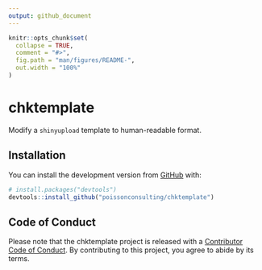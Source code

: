 ```yaml
---
output: github_document
---
```


<!-- README.md is generated from README.Rmd. Please edit that file -->

```r
knitr::opts_chunk$set(
  collapse = TRUE,
  comment = "#>",
  fig.path = "man/figures/README-",
  out.width = "100%"
)
```

# chktemplate

<!-- badges: start -->
<!-- badges: end -->

Modify a `shinyupload` template to human-readable format.

## Installation

You can install the development version from [GitHub](https://github.com/) with:

``` r
# install.packages("devtools")
devtools::install_github("poissonconsulting/chktemplate")
```
## Code of Conduct

Please note that the chktemplate project is released with a [Contributor Code of Conduct](https://contributor-covenant.org/version/2/0/CODE_OF_CONDUCT.html). By contributing to this project, you agree to abide by its terms.
